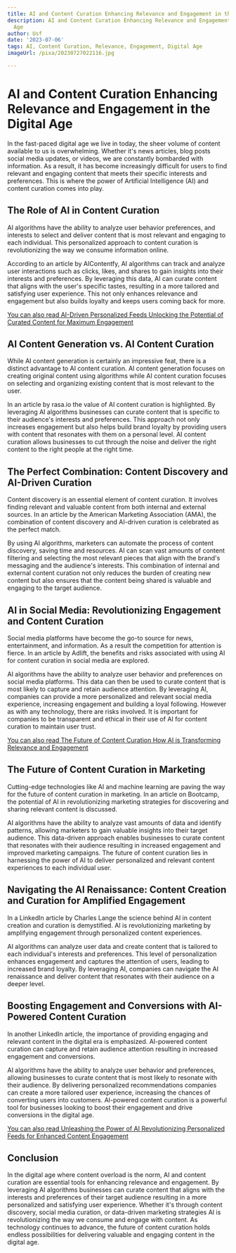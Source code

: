 ```yaml
---
title: AI and Content Curation Enhancing Relevance and Engagement in the Digital Age
description: AI and Content Curation Enhancing Relevance and Engagement in the Digital
  Age
author: Usf
date: '2023-07-06'
tags: AI, Content Curation, Relevance, Engagement, Digital Age
imageUrl: /pixa/20230727022116.jpg

---
```

# AI and Content Curation Enhancing Relevance and Engagement in the Digital Age

In the fast-paced digital age we live in today, the sheer volume of content  available to us  is overwhelming. Whether it's news articles, blog  posts social media updates, or videos, we are constantly bombarded with information. As a result, it has become increasingly difficult  for  users  to find relevant and engaging content that meets their specific interests and preferences. This is where the power of Artificial Intelligence (AI) and content curation comes into play.

## The Role of AI in Content Curation

AI algorithms have  the ability to analyze user behavior preferences, and interests to select and deliver content that is most relevant and engaging to each individual. This personalized approach to content  curation is revolutionizing the way we consume information  online.

According to an article by AIContentfy, AI algorithms can track and  analyze user  interactions such as clicks, likes, and  shares to gain insights  into their interests and preferences.  By leveraging this data, AI can curate content  that aligns with the user's specific tastes,  resulting in a more tailored and satisfying user experience. This not only enhances relevance and engagement  but also builds loyalty and  keeps users coming back for more.

[You can  also  read AI-Driven Personalized Feeds Unlocking  the Potential of  Curated  Content for Maximum Engagement](AI-Driven%20Personalized%20Feeds%20Unlocking%20the%20Potential%20of%20Curated%20Content%20for%20Maximum%20Engagement)


## AI Content Generation vs. AI Content Curation

While AI content generation is certainly an impressive feat, there is  a distinct advantage to AI content curation. AI content generation focuses on  creating original content using algorithms while AI content curation focuses on selecting and organizing existing  content that is most relevant to the user.

In an article by rasa.io the value of AI content curation is highlighted. By leveraging AI algorithms businesses  can curate content that is specific to their  audience's interests and preferences. This approach not  only increases engagement but also helps build brand loyalty by providing users with content that resonates with  them on a personal level. AI content curation allows businesses to cut through the noise and deliver  the right content to the right people  at the right time.

## The Perfect Combination: Content Discovery and AI-Driven Curation

Content discovery is an essential element of content curation. It involves finding relevant and valuable  content  from both  internal and external sources. In an article  by the American Marketing Association (AMA),  the combination of content  discovery and AI-driven curation is  celebrated  as the perfect match.

By using AI algorithms, marketers can automate the process of content discovery, saving time and resources. AI can scan vast amounts of content filtering  and selecting the most relevant pieces that align with the brand's messaging  and the audience's interests. This combination of internal and external content curation not  only reduces the burden of creating new content but also ensures that the content  being shared is valuable and engaging to the target  audience.

## AI in Social Media: Revolutionizing Engagement and  Content Curation

Social media platforms have become the go-to source for news, entertainment, and information. As a result the competition for attention is fierce.  In an article by Adlift, the benefits and  risks associated with using AI for content curation  in social media are explored.

AI algorithms have the ability to analyze user behavior and preferences on social  media platforms. This data can then be used to curate content that is most likely to capture and retain audience attention. By leveraging AI, companies can  provide a more personalized and relevant social media experience, increasing engagement and building a loyal  following. However as with  any technology, there are risks involved. It is important for companies to be transparent and ethical in their use of AI for content curation to maintain user trust.

[You can also read The Future of Content  Curation How AI  is Transforming Relevance and Engagement](The%20Future%20of%20Content%20Curation%20How%20AI%20is%20Transforming%20Relevance%20and%20Engagement)


## The Future of Content Curation in Marketing

Cutting-edge technologies like AI and machine learning are paving the way for the future of content curation in marketing. In an  article  on Bootcamp, the potential of AI in revolutionizing marketing strategies for discovering and sharing relevant content  is discussed.

AI algorithms have the ability to analyze vast amounts of data and identify patterns, allowing  marketers to  gain valuable insights into  their target audience. This data-driven approach enables  businesses to curate content that resonates with their audience  resulting in increased engagement and improved marketing campaigns. The future of content curation lies in harnessing the power of AI to deliver personalized and relevant content experiences to each individual user.

## Navigating the AI Renaissance: Content Creation  and Curation for Amplified Engagement

In a LinkedIn  article by Charles Lange the science behind AI in content  creation and  curation is demystified. AI is revolutionizing marketing by  amplifying engagement through personalized content experiences.

AI algorithms can analyze user data  and create content that is tailored to each individual's interests and preferences.  This level of personalization enhances engagement and captures the attention of users,  leading  to increased brand loyalty. By  leveraging AI, companies can navigate the AI renaissance and  deliver content that  resonates with their audience on a  deeper level.

## Boosting Engagement and Conversions with AI-Powered Content  Curation

In another LinkedIn article, the  importance of providing engaging and relevant content in the digital  era is emphasized.  AI-powered content curation can capture and retain audience attention resulting  in increased engagement and conversions.

AI algorithms have the ability to analyze user behavior and preferences, allowing businesses to curate content that is most likely to resonate with their audience. By delivering  personalized recommendations companies can create a more tailored  user experience, increasing the chances of converting users into customers. AI-powered content  curation is a powerful tool for businesses looking to boost  their engagement and drive conversions in the digital age.

[You can also read Unleashing the  Power of  AI Revolutionizing  Personalized Feeds for Enhanced Content  Engagement](Unleashing%20the%20Power%20of%20AI%20Revolutionizing%20Personalized%20Feeds%20for%20Enhanced%20Content%20Engagement)


## Conclusion

In  the digital age where content overload is the norm, AI and content curation are essential tools for enhancing  relevance and engagement. By leveraging AI algorithms  businesses can curate content that  aligns with the interests and preferences of their  target audience  resulting  in a more personalized and satisfying user  experience.  Whether  it's through content discovery, social media curation, or data-driven marketing strategies AI is revolutionizing the way we  consume and engage with content. As technology continues to  advance, the  future of content curation holds endless possibilities  for delivering  valuable and engaging content in the digital age.